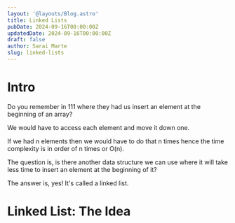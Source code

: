 ```yaml
---
layout: '@layouts/Blog.astro'
title: Linked Lists
pubDate: 2024-09-16T00:00:00Z 
updatedDate: 2024-09-16T00:00:00Z 
draft: false
author: Sarai Marte
slug: linked-lists
---
```



# Intro

Do you remember in 111 where they had us insert an element at the beginning of an array?

We would have to access each element and move it down one. 

If we had n elements then we would have to do that n times hence the time complexity is in order of n times or O(n).

The question is, is there another data structure we can use where it will take less time to insert an element at the beginning of it?

The answer is, yes! It's called a linked list. 

# Linked List: The Idea